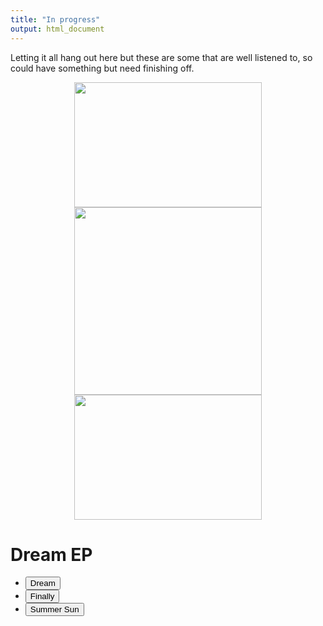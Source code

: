 ```yaml
---
title: "In progress"
output: html_document
---
```


Letting it all hang out here but these are some that are well listened to, so could have something but need finishing off. 

<p align="center">
  <img src="./images/Magnetic.jpg" width="300" height="200"/> <img src="./images/Logo_nobanner.png" width = "300"/> <img src="./images/studio.jpg" width = "300" height="200"/>
</p>

<head>
<meta charset="UTF-8">
<title>Audio Player with a playlist | Able Player Demos</title>
<link rel="stylesheet" href="demos.css" type="text/css">

<!-- Dependencies -->
<script src="//ajax.googleapis.com/ajax/libs/jquery/3.5.0/jquery.min.js"></script>
<script src="//cdn.jsdelivr.net/npm/js-cookie@3.0.1/dist/js.cookie.min.js"></script>

<!-- Able Player CSS -->
<link rel="stylesheet" href="./build/ableplayer.min.css" type="text/css"/>

<!-- Able Player JavaScript -->
<script src="./build/ableplayer.js"></script>

</head>

<body>
		<!--<header>
		<div class="title">Able Player Demos</div>
	</header> 
	<nav>
		<ul>
			<li><a href="index.html">More demos</a></li>
			<li><a href="https://ableplayer.github.io/ableplayer">Able Player Home</a></li>
		</ul>
	</nav> -->
	<main>
		<h1>Dream EP</h1>

		<!-- use the following markup for each media element -->
		<audio id="audio1" width="480" preload="auto" data-able-player data-skin="2020" loop>
			<!-- source elements are optional when there's a playlist. -->
			<!-- If ommitted, they will be constructed from the first playlist item -->
		</audio>

		<!-- use the following markup for each playlist -->
		<!-- an AblePlayer playlist is any <ul> with class="able-playlist" -->
		<!-- The value of data-player must match the id of the media element -->
		<!-- Add data-embedded to embed the playlist into the media player -->
		<!-- see documentation for additional details about markup -->
		<ul class="able-playlist" data-player="audio1" data-embedded>
			<li>
				<span class="able-source"
					data-type="audio/wav"
					data-src="https://docs.google.com/uc?export=download&id=1flXVqlo4kC24wm11OtbUdbaLNwXfIx-N"></span>
				<button>Dream</button>
			</li>
			<li>
				<span class="able-source"
					data-type="audio/wav"
					data-src="https://docs.google.com/uc?export=download&id=1ZruFPDm_4fFkJRlK_cEr5Tzb-VYfEY8F"></span>
				<button>Finally</button>
			</li>
			<li>
				<span class="able-source"
					data-type="audio/wav"
					data-src="https://docs.google.com/uc?export=download&id=1fcc_ib6WFO8M42H4nwaWLaPjNU9Uz9qb"></span>
				<button>Summer Sun</button>
			</li>
		</ul>
	</main>
</body>



